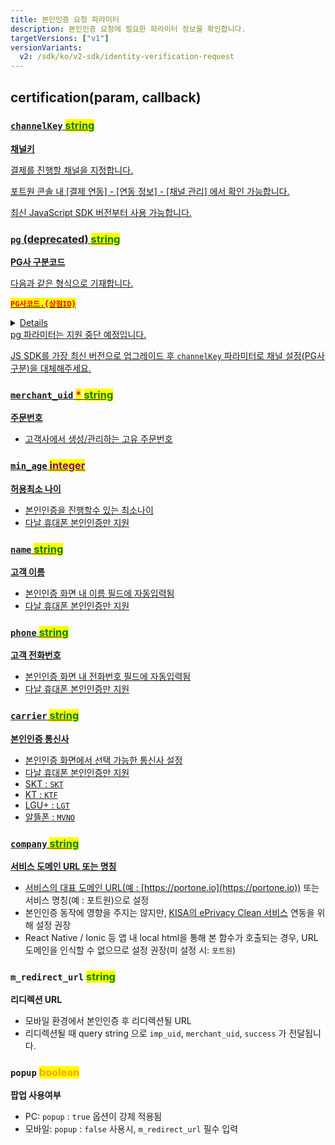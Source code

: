 ```yaml
---
title: 본인인증 요청 파라미터
description: 본인인증 요청에 필요한 파라미터 정보를 확인합니다.
targetVersions: ["v1"]
versionVariants:
  v2: /sdk/ko/v2-sdk/identity-verification-request
---
```



## certification(param, callback) <a href="#certification" id="certification" />

### **`channelKey`** <mark style="color:green;">**string**</mark>

**채널키**

결제를 진행할 채널을 지정합니다.

포트원 콘솔 내 \[결제 연동] - \[연동 정보] - \[채널 관리] 에서 확인 가능합니다.

최신 JavaScript SDK 버전부터 사용 가능합니다.

### **`pg` (deprecated)** <mark style="color:green;">**string**</mark>

**PG사 구분코드**

다음과 같은 형식으로 기재합니다.

<mark style="color:red;">**`PG사코드.{상점ID}`**</mark>

<Details>
  <Details.Summary>상세코드 확인하기</Details.Summary>

  <Details.Content>
    본인인증 업체

    - `danal`(다날 휴대폰소액결제 및 휴대폰 본인인증)
    - `inicis_unified`(이니시스 통합인증)
    - `inicis`(이니시스 API 수기/정기결제 및 신용카드 본인인증)
  </Details.Content>
</Details>

<Hint style="warning">
  pg 파라미터는 지원 중단 예정입니다.

  JS SDK를 가장 최신 버전으로 업그레이드 후 `channelKey` 파라미터로 채널 설정(PG사 구분)을 대체해주세요.
</Hint>

### **`merchant_uid`** <mark style="color:red;">**\***</mark> <mark style="color:green;">**string**</mark>

**주문번호**

- 고객사에서 생성/관리하는 고유 주문번호

### **`min_age`** <mark style="color:purple;">**integer**</mark>

**허용최소 나이**

- 본인인증을 진행할수 있는 최소나이
- 다날 휴대폰 본인인증만 지원

### **`name`** <mark style="color:green;">**string**</mark>

**고객 이름**

- 본인인증 화면 내 이름 필드에 자동입력됨
- 다날 휴대폰 본인인증만 지원

### **`phone`** <mark style="color:green;">**string**</mark>

**고객 전화번호**

- 본인인증 화면 내 전화번호 필드에 자동입력됨
- 다날 휴대폰 본인인증만 지원

### **`carrier`** <mark style="color:green;">**string**</mark>

**본인인증 통신사**

- 본인인증 화면에서 선택 가능한 통신사 설정
- 다날 휴대폰 본인인증만 지원
- SKT : `SKT`
- KT : `KTF`
- LGU+ : `LGT`
- 알뜰폰 : `MVNO`

### **`company`** <mark style="color:green;">**string**</mark>

**서비스 도메인 URL 또는 명칭**

- 서비스의 대표 도메인 URL(예 : [https://portone.io](https://portone.io)) 또는 서비스 명칭(예 : 포트원)으로 설정
- 본인인증 동작에 영향을 주지는 않지만, [KISA의 ePrivacy Clean 서비스](https://www.eprivacy.go.kr/) 연동을 위해 설정 권장
- React Native / Ionic 등 앱 내 local html을 통해 본 함수가 호출되는 경우, URL 도메인을 인식할 수 없으므로 설정 권장(미 설정 시: `포트원`)

### **`m_redirect_url`** <mark style="color:green;">**string**</mark>

**리디렉션 URL**

- 모바일 환경에서 본인인증 후 리디렉션될 URL
- 리디렉션될 때 query string 으로 `imp_uid`, `merchant_uid`, `success` 가 전달됩니다.

### **`popup`** <mark style="color:orange;">**boolean**</mark>

**팝업 사용여부**

- PC: `popup` : `true` 옵션이 강제 적용됨
- 모바일: `popup` : `false` 사용시, `m_redirect_url` 필수 입력
